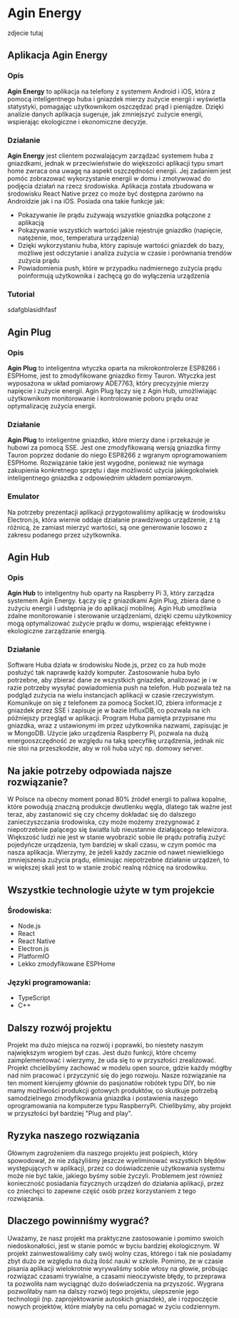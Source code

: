 
# Agin Energy

zdjecie tutaj

## Aplikacja Agin Energy

### Opis

**Agin Energy** to aplikacja na telefony z systemem Android i iOS, która z pomocą inteligentnego huba i gniazdek mierzy zużycie energii i wyświetla statystyki, pomagając użytkownikom oszczędzać prąd i pieniądze. Dzięki analizie danych aplikacja sugeruje, jak zmniejszyć zużycie energii, wspierając ekologiczne i ekonomiczne decyzje.

### Działanie

**Agin Energy** jest clientem pozwalającym zarządzać systemem huba z gniazdkami, jednak w przeciwieństwie do większości aplikacji typu smart home zwraca ona uwagę na aspekt oszczędności energii. Jej zadaniem jest pomóc zobrazować wykorzystanie energii w domu i zmotywować do podjęcia działań na rzecz środowiska. Aplikacja została zbudowana w środowisku React Native przez co może być dostępna zarówno na Androidzie jak i na iOS. Posiada ona takie funkcje jak:

- Pokazywanie ile prądu zużywają wszystkie gniazdka połączone z aplikacją
- Pokazywanie wszystkich wartości jakie rejestruje gniazdko (napięcie, natężenie, moc, temperatura urządzenia)
- Dzięki wykorzystaniu huba, który zapisuje wartości gniazdek do bazy, możliwe jest odczytanie i analiza zużycia w czasie i porównania trendów zużycia prądu
- Powiadomienia push, które w przypadku nadmiernego zużycia prądu poinformują użytkownika i zachęcą go do wyłączenia urządzenia

### Tutorial

sdafgblasidhfasf

## Agin Plug

### Opis

**Agin Plug** to inteligentna wtyczka oparta na mikrokontrolerze ESP8266 i ESPHome, jest to zmodyfikowane gniazdko firmy Tauron. Wtyczka jest wyposażona w układ pomiarowy ADE7763, który precyzyjnie mierzy napięcie i zużycie energii. Agin Plug łączy się z Agin Hub, umożliwiając użytkownikom monitorowanie i kontrolowanie poboru prądu oraz optymalizację zużycia energii.

### Działanie

**Agin Plug** to inteligentne gniazdko, które mierzy dane i przekazuje je hubowi za pomocą SSE. Jest one zmodyfikowaną wersją gniazdka firmy Tauron poprzez dodanie do niego ESP8266 z wgranym oprogramowaniem ESPHome. Rozwiązanie takie jest wygodne, ponieważ nie wymaga zakupienia konkretnego sprzętu i daje możliwość użycia jakiegokolwiek inteligentnego gniazdka z odpowiednim układem pomiarowym.

### Emulator

Na potrzeby prezentacji aplikacji przygotowaliśmy aplikację w środowisku Electron.js, która wiernie oddaje działanie prawdziwego urządzenie, z tą różnicą, że zamiast mierzyć wartości, są one generowanie losowo z zakresu podanego przez użytkownika.

## Agin Hub

### Opis

**Agin Hub** to inteligentny hub oparty na Raspberry Pi 3, który zarządza systemem Agin Energy. Łączy się z gniazdkami Agin Plug, zbiera dane o zużyciu energii i udstępnia je do aplikacji mobilnej. Agin Hub umożliwia zdalne monitorowanie i sterowanie urządzeniami, dzięki czemu użytkownicy mogą optymalizować zużycie prądu w domu, wspierając efektywne i ekologiczne zarządzanie energią.

### Działanie

Software Huba działa w środowisku Node.js, przez co za hub może posłużyć tak naprawdę każdy komputer. Zastosowanie huba było potrzebne, aby zbierać dane ze wszystkich gniazdek, analizować je i w razie potrzeby wysyłać powiadomienia push na telefon. Hub pozwala też na podgląd zużycia na wielu instancjach aplikacji w czasie rzeczywistym. Komunikuje on się z telefonem za pomocą Socket.IO, zbiera informacje z gniazdek przez SSE i zapisuje je w bazie InfluxDB, co pozwala na ich późniejszy przegląd w aplikacji. Program Huba pamięta przypisane mu gniazdka, wraz z ustawionymi im przez użytkownika nazwami, zapisując je w MongoDB. Użycie jako urządzenia Raspberry Pi, pozwala na dużą energooszczędność ze względu na taką specyfikę urządzenia, jednak nic nie stoi na przeszkodzie, aby w roli huba użyć np. domowy server.

## Na jakie potrzeby odpowiada najsze rozwiązanie?

W Polsce na obecny moment ponad 80% źródeł energii to paliwa kopalne, które powodują znaczną produkcje dwutlenku węgla, dlatego tak ważne jest teraz, aby zastanowić się czy chcemy dokładać się do dalszego zanieczyszczania środowiska, czy może możemy zrezygnować z niepotrzebnie palącego się światła lub nieustannie działającego telewizora. Większość ludzi nie jest w stanie wyobrazić sobie ile prądu potrafią zużyć pojedyńcze urządzenia, tym bardziej w skali czasu, w czym pomóc ma nasza aplikacja. Wierzymy, że jeżeli każdy zacznie od nawet niewielkiego zmniejszenia zużycia prądu, eliminując niepotrzebne działanie urządzeń, to w większej skali jest to w stanie zrobić realną różnicę na środowiku.

## Wszystkie technologie użyte w tym projekcie

### Środowiska:

- Node.js
- React
- React Native
- Electron.js
- PlatformIO
- Lekko zmodyfikowane ESPHome

### Języki programowania:

- TypeScript
- C++

## Dalszy rozwój projektu

Projekt ma dużo miejsca na rozwój i poprawki, bo niestety naszym największym wrogiem był czas. Jest dużo funkcji, które chcemy zaimplementować i wierzymy, że uda się to w przyszłości zrealizować. Projekt chcielibyśmy zachować w modelu open source, gdzie każdy mógłby nad nim pracować i przyczynić się do jego rozwoju. Nasze rozwiązanie na ten moment kierujemy głównie do pasjonatów robótek typu DIY, bo nie mamy możliwości produkcji gotowych produktów, co skutkuje potrzebą samodzielnego zmodyfikowania gniazdka i postawienia naszego oprogramowania na komputerze typu RaspberryPi. Chielibyśmy, aby projekt w przyszłości był bardziej "Plug and play".

## Ryzyka naszego rozwiązania

Głównym zagrożeniem dla naszego projektu jest pośpiech, który spowodował, że nie zdążyliśmy jeszcze wyeliminować wszystkich błędów występujących w aplikacji, przez co doświadczenie użytkowania systemu może nie być takie, jakiego byśmy sobie życzyli. Problemem jest również konieczność posiadania fizycznych urządzeń do działania aplikacji, przez co zniechęci to zapewne część osób przez korzystaniem z tego rozwiązania.

## Dlaczego powinniśmy wygrać?

Uważamy, że nasz projekt ma praktyczne zastosowanie i pomimo swoich niedoskonałości, jest w stanie pomóc w byciu bardziej ekologicznym. W projekt zainwestowaliśmy cały swój wolny czas, którego i tak nie posiadamy zbyt dużo ze względu na dużą ilość nauki w szkole. Pomimo, że w czasie pisania aplikacji wielokrotnie wyrywaliśmy sobie włosy na głowie, próbując rozwiązać czasami trywialne, a czasami nieoczywiste błędy, to przeprawa ta pozwoliła nam wyciągnąć dużo doświadczenia na przyszość. Wygrana pozwoliłaby nam na dalszy rozwój tego projektu, ulepszenie jego technologii (np. zaprojektowanie autoskich gniazdek), ale i rozpoczęcie nowych projektów, które miałyby na celu pomagać w życiu codziennym.

<Player src="https://tekeye.uk/html/images/Joren_Falls_Izu_Jap.mp4" />